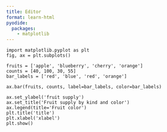 ```yaml
---
title: Editor
format: learn-html
pyodide:
  packages:
    - matplotlib
---
```


```pyodide
import matplotlib.pyplot as plt
fig, ax = plt.subplots()

fruits = ['apple', 'blueberry', 'cherry', 'orange']
counts = [40, 100, 30, 55]
bar_labels = ['red', 'blue', 'red', 'orange']

ax.bar(fruits, counts, label=bar_labels, color=bar_labels)

ax.set_ylabel('fruit supply')
ax.set_title('Fruit supply by kind and color')
ax.legend(title='Fruit color')
plt.title('title')
plt.xlabel('xlabel')
plt.show()

```
